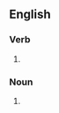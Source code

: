 {{also|airbrush|air-brush}}

==English==

===Verb===
{{en-verb|air brushes|air brushing|air brushed}}

# {{alternative spelling of|airbrush|lang=en}}

===Noun===
{{en-noun|es}}

# {{alternative spelling of|airbrush|lang=en}}